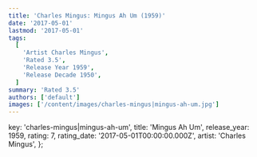```yaml
---
title: 'Charles Mingus: Mingus Ah Um (1959)'
date: '2017-05-01'
lastmod: '2017-05-01'
tags:
  [
    'Artist Charles Mingus',
    'Rated 3.5',
    'Release Year 1959',
    'Release Decade 1950',
  ]
summary: 'Rated 3.5'
authors: ['default']
images: ['/content/images/charles-mingus|mingus-ah-um.jpg']
---
```


  key: 'charles-mingus|mingus-ah-um',
  title: 'Mingus Ah Um',
  release_year: 1959,
  rating: 7,
  rating_date: '2017-05-01T00:00:00.000Z',
  artist: 'Charles Mingus',
};

<MusicRating data={data} />
